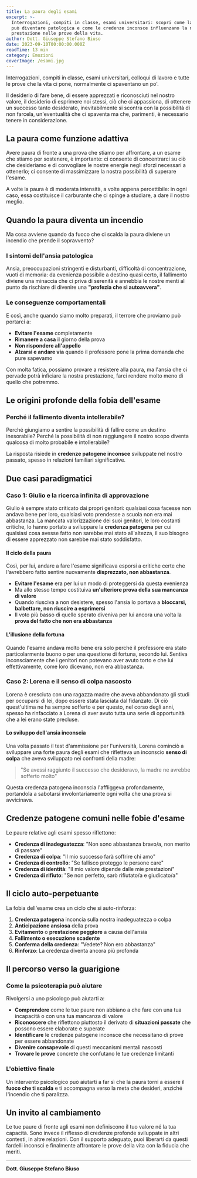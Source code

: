 ```yaml
---
title: La paura degli esami
excerpt: >-
  Interrogazioni, compiti in classe, esami universitari: scopri come la paura 
  può diventare patologica e come le credenze inconsce influenzano la nostra 
  prestazione nelle prove della vita.
author: Dott. Giuseppe Stefano Biuso
date: 2023-09-10T00:00:00.000Z
readTime: 13 min
category: Emozioni
coverImage: /esami.jpg
---
```


Interrogazioni, compiti in classe, esami universitari, colloqui di lavoro e tutte le prove che la vita ci pone, normalmente ci spaventano un po'.

Il desiderio di fare bene, di essere apprezzati e riconosciuti nel nostro valore, il desiderio di esprimere noi stessi, ciò che ci appassiona, di ottenere un successo tanto desiderato, inevitabilmente si scontra con la possibilità di non farcela, un'eventualità che ci spaventa ma che, parimenti, è necessario tenere in considerazione.

## La paura come funzione adattiva

Avere paura di fronte a una prova che stiamo per affrontare, a un esame che stiamo per sostenere, è importante: ci consente di concentrarci su ciò che desideriamo e di convogliare le nostre energie negli sforzi necessari a ottenerlo; ci consente di massimizzare la nostra possibilità di superare l'esame.

A volte la paura è di moderata intensità, a volte appena percettibile: in ogni caso, essa costituisce il carburante che ci spinge a studiare, a dare il nostro meglio.

## Quando la paura diventa un incendio

Ma cosa avviene quando da fuoco che ci scalda la paura diviene un incendio che prende il sopravvento?

### I sintomi dell'ansia patologica

Ansia, preoccupazioni stringenti e disturbanti, difficoltà di concentrazione, vuoti di memoria: da evenienza possibile a destino quasi certo, il fallimento diviene una minaccia che ci priva di serenità e annebbia le nostre menti al punto da rischiare di divenire una **"profezia che si autoavvera"**.

### Le conseguenze comportamentali

E così, anche quando siamo molto preparati, il terrore che proviamo può portarci a:

- **Evitare l'esame** completamente
- **Rimanere a casa** il giorno della prova
- **Non rispondere all'appello**
- **Alzarsi e andare via** quando il professore pone la prima domanda che pure sapevamo

Con molta fatica, possiamo provare a resistere alla paura, ma l'ansia che ci pervade potrà inficiare la nostra prestazione, farci rendere molto meno di quello che potremmo.

## Le origini profonde della fobia dell'esame

### Perché il fallimento diventa intollerabile?

Perché giungiamo a sentire la possibilità di fallire come un destino inesorabile? Perché la possibilità di non raggiungere il nostro scopo diventa qualcosa di molto probabile e intollerabile?

La risposta risiede in **credenze patogene inconsce** sviluppate nel nostro passato, spesso in relazioni familiari significative.

## Due casi paradigmatici

### Caso 1: Giulio e la ricerca infinita di approvazione

Giulio è sempre stato criticato dai propri genitori: qualsiasi cosa facesse non andava bene per loro, qualsiasi voto prendesse a scuola non era mai abbastanza. La mancata valorizzazione dei suoi genitori, le loro costanti critiche, lo hanno portato a sviluppare la **credenza patogena** per cui qualsiasi cosa avesse fatto non sarebbe mai stato all'altezza, il suo bisogno di essere apprezzato non sarebbe mai stato soddisfatto.

#### Il ciclo della paura

Così, per lui, andare a fare l'esame significava esporsi a critiche certe che l'avrebbero fatto sentire nuovamente **disprezzato, non abbastanza**. 

- **Evitare l'esame** era per lui un modo di proteggersi da questa evenienza
- Ma allo stesso tempo costituiva **un'ulteriore prova della sua mancanza di valore**
- Quando riusciva a non desistere, spesso l'ansia lo portava a **bloccarsi, balbettare, non riuscire a esprimersi**
- Il voto più basso di quello sperato diveniva per lui ancora una volta la **prova del fatto che non era abbastanza**

#### L'illusione della fortuna

Quando l'esame andava molto bene era solo perché il professore era stato particolarmente buono o per una questione di fortuna, secondo lui. Sentiva inconsciamente che i genitori non potevano aver avuto torto e che lui effettivamente, come loro dicevano, non era abbastanza.

### Caso 2: Lorena e il senso di colpa nascosto

Lorena è cresciuta con una ragazza madre che aveva abbandonato gli studi per occuparsi di lei, dopo essere stata lasciata dal fidanzato. Di ciò quest'ultima ne ha sempre sofferto e per questo, nel corso degli anni, spesso ha rinfacciato a Lorena di aver avuto tutta una serie di opportunità che a lei erano state precluse.

#### Lo sviluppo dell'ansia inconscia

Una volta passato il test d'ammissione per l'università, Lorena cominciò a sviluppare una forte paura degli esami che rifletteva un inconscio **senso di colpa** che aveva sviluppato nei confronti della madre: 

> "Se avessi raggiunto il successo che desideravo, la madre ne avrebbe sofferto molto"

Questa credenza patogena inconscia l'affliggeva profondamente, portandola a sabotarsi involontariamente ogni volta che una prova si avvicinava.

## Credenze patogene comuni nelle fobie d'esame

Le paure relative agli esami spesso riflettono:

- **Credenza di inadeguatezza**: "Non sono abbastanza bravo/a, non merito di passare"
- **Credenza di colpa**: "Il mio successo farà soffrire chi amo"
- **Credenza di controllo**: "Se fallisco proteggo le persone care"
- **Credenza di identità**: "Il mio valore dipende dalle mie prestazioni"
- **Credenza di rifiuto**: "Se non perfetto, sarò rifiutato/a e giudicato/a"

## Il ciclo auto-perpetuante

La fobia dell'esame crea un ciclo che si auto-rinforza:

1. **Credenza patogena** inconcia sulla nostra inadeguatezza o colpa
2. **Anticipazione ansiosa** della prova
3. **Evitamento** o **prestazione peggiore** a causa dell'ansia
4. **Fallimento o esecuzione scadente**
5. **Conferma della credenza**: "Vedete? Non ero abbastanza"
6. **Rinforzo**: La credenza diventa ancora più profonda

## Il percorso verso la guarigione

### Come la psicoterapia può aiutare

Rivolgersi a uno psicologo può aiutarti a:

- **Comprendere** come le tue paure non abbiano a che fare con una tua incapacità o con una tua mancanza di valore
- **Riconoscere** che riflettono piuttosto il derivato di **situazioni passate** che possono essere elaborate e superate
- **Identificare** le credenze patogene inconsce che necessitano di prove per essere abbandonate
- **Divenire consapevole** di questi meccanismi mentali nascosti
- **Trovare le prove** concrete che confutano le tue credenze limitanti

### L'obiettivo finale

Un intervento psicologico può aiutarti a far sì che la paura torni a essere il **fuoco che ti scalda** e ti accompagna verso la meta che desideri, anziché l'incendio che ti paralizza.

## Un invito al cambiamento

Le tue paure di fronte agli esami non definiscono il tuo valore né la tua capacità. Sono invece il riflesso di credenze profonde sviluppate in altri contesti, in altre relazioni. Con il supporto adeguato, puoi liberarti da questi fardelli inconsci e finalmente affrontare le prove della vita con la fiducia che meriti.

---

**Dott. Giuseppe Stefano Biuso**
